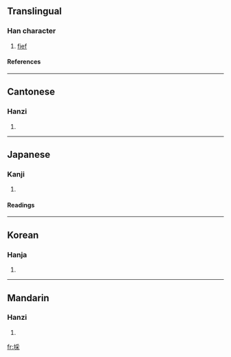 {{see|采}}

==Translingual==
===Han character===
{{Han char|rn=32|rad=土|as=08|sn=11|four=4219<sub>4</sub>|canj=土月木 (GBD)}}
# [[fief]]
====References====
{{Han ref|kx=0230.430|dkj=05182|dj=0467.040|hdz=10455.060|uh=57F0|ud=22512|bh=D4CA|bd=54474}}
----
==Cantonese==
===Hanzi===
{{yue-hanzi|jyut=|y=choi3}}
# {{defn|Cantonese}}
----
==Japanese==
===Kanji===
{{ja-kanji|grade=|rs=土08}}
# {{defn|Japanese}} 
====Readings====
{{ja-readings|on=[[さい]] (sai)|kun=[[つか]] (tsuka)}}
----
==Korean==
===Hanja===
{{ko-hanja|hangeul=채|rv=chae|mr=ch'ae}}
# {{defn|Korean}}
----
==Mandarin==
===Hanzi===
{{cmn-hanzi|sim=采|pin=[[cài]] (cai4)|wg=ts'ai<sup>4</sup>}}
# {{defn|Mandarin}}

[[fr:埰]]